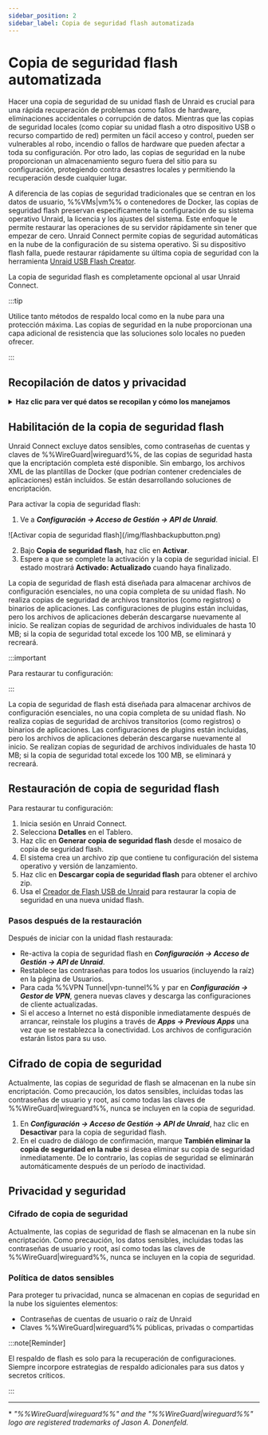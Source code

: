 ```yaml
---
sidebar_position: 2
sidebar_label: Copia de seguridad flash automatizada
---
```



# Copia de seguridad flash automatizada

Hacer una copia de seguridad de su unidad flash de Unraid es crucial para una rápida recuperación de problemas como fallos de hardware, eliminaciones accidentales o corrupción de datos. Mientras que las copias de seguridad locales (como copiar su unidad flash a otro dispositivo USB o recurso compartido de red) permiten un fácil acceso y control, pueden ser vulnerables al robo, incendio o fallos de hardware que pueden afectar a toda su configuración. Por otro lado, las copias de seguridad en la nube proporcionan un almacenamiento seguro fuera del sitio para su configuración, protegiendo contra desastres locales y permitiendo la recuperación desde cualquier lugar.

A diferencia de las copias de seguridad tradicionales que se centran en los datos de usuario, %%VMs|vm%% o contenedores de Docker, las copias de seguridad flash preservan específicamente la configuración de su sistema operativo Unraid, la licencia y los ajustes del sistema. Este enfoque le permite restaurar las operaciones de su servidor rápidamente sin tener que empezar de cero. Unraid Connect permite copias de seguridad automáticas en la nube de la configuración de su sistema operativo. Si su dispositivo flash falla, puede restaurar rápidamente su última copia de seguridad con la herramienta [Unraid USB Flash Creator](https://unraid.net/download).

La copia de seguridad flash es completamente opcional al usar Unraid Connect.

:::tip

Utilice tanto métodos de respaldo local como en la nube para una protección máxima. Las copias de seguridad en la nube proporcionan una capa adicional de resistencia que las soluciones solo locales no pueden ofrecer.

:::

## Recopilación de datos y privacidad

<details>
  <summary><strong>Haz clic para ver qué datos se recopilan y cómo los manejamos</strong></summary>

  Unraid Connect toma en serio tu privacidad y datos al usar la copia de seguridad flash:

  <h4>Propósito</h4>

  La copia de seguridad rápida solo conserva los archivos de configuración necesarios para restaurar tu entorno del SO Unraid. Esto te ayuda a recuperarte rápidamente y mantener la continuidad del servicio en caso de que tu dispositivo flash presente una falla.

  <h4>Datos recolectados</h4>

  La copia de seguridad incluye solo archivos de configuración, asegurando que la información sensible, como contraseñas y claves de %%WireGuard|wireguard%%, esté excluida. Los archivos XML de plantillas de Docker pueden ser parte de la copia de seguridad y podrían contener credenciales específicas de la aplicación.

  <h4>Retención de datos</h4>

  Solo se conserva la última copia de seguridad. Si una copia de seguridad excede ciertos límites—específicamente, si los archivos individuales superan los 10 MB o el tamaño total del repositorio excede los 100 MB—será eliminada y recreada. Las copias de seguridad también se eliminan cuando desactivas la función de copia de seguridad rápida o después de un periodo específico de inactividad.

  <h4>Compartición de datos</h4>

  Los datos de la copia de seguridad rápida nunca se comparten con terceros. Se almacenan exclusivamente para proporcionarte servicios de respaldo y restauración.
</details>

## Habilitación de la copia de seguridad flash

Unraid Connect excluye datos sensibles, como contraseñas de cuentas y claves de %%WireGuard|wireguard%%, de las copias de seguridad hasta que la encriptación completa esté disponible. Sin embargo, los archivos XML de las plantillas de Docker (que podrían contener credenciales de aplicaciones) están incluidos. Se están desarrollando soluciones de encriptación.

Para activar la copia de seguridad flash:

1. Ve a ***Configuración → Acceso de Gestión → API de Unraid***.

<div style={{ margen: 'auto', maxAnchura: '600px', display: 'flex', flexDirection: 'columna', alignItems: 'centro' }}>
  ![Activar copia de seguridad flash](/img/flashbackupbutton.png)
</div>

2. Bajo **Copia de seguridad flash**, haz clic en **Activar**.
3. Espere a que se complete la activación y la copia de seguridad inicial. El estado mostrará **Activado: Actualizado** cuando haya finalizado.

La copia de seguridad de flash está diseñada para almacenar archivos de configuración esenciales, no una copia completa de su unidad flash. No realiza copias de seguridad de archivos transitorios (como registros) o binarios de aplicaciones. Las configuraciones de plugins están incluidas, pero los archivos de aplicaciones deberán descargarse nuevamente al inicio. Se realizan copias de seguridad de archivos individuales de hasta 10 MB; si la copia de seguridad total excede los 100 MB, se eliminará y recreará.

:::important

Para restaurar tu configuración:

:::

La copia de seguridad de flash está diseñada para almacenar archivos de configuración esenciales, no una copia completa de su unidad flash. No realiza copias de seguridad de archivos transitorios (como registros) o binarios de aplicaciones. Las configuraciones de plugins están incluidas, pero los archivos de aplicaciones deberán descargarse nuevamente al inicio. Se realizan copias de seguridad de archivos individuales de hasta 10 MB; si la copia de seguridad total excede los 100 MB, se eliminará y recreará.

## Restauración de copia de seguridad flash

Para restaurar tu configuración:

1. Inicia sesión en Unraid Connect.
2. Selecciona **Detalles** en el Tablero.
3. Haz clic en **Generar copia de seguridad flash** desde el mosaico de copia de seguridad flash.
4. El sistema crea un archivo zip que contiene tu configuración del sistema operativo y versión de lanzamiento.
5. Haz clic en **Descargar copia de seguridad flash** para obtener el archivo zip.
6. Usa el [Creador de Flash USB de Unraid](https://unraid.net/download) para restaurar la copia de seguridad en una nueva unidad flash.

### Pasos después de la restauración

Después de iniciar con la unidad flash restaurada:

- Re-activa la copia de seguridad flash en ***Configuración → Acceso de Gestión → API de Unraid***.
- Restablece las contraseñas para todos los usuarios (incluyendo la raíz) en la página de Usuarios.
- Para cada %%VPN Tunnel|vpn-tunnel%% y par en ***Configuración → Gestor de VPN***, genera nuevas claves y descarga las configuraciones de cliente actualizadas.
- Si el acceso a Internet no está disponible inmediatamente después de arrancar, reinstale los plugins a través de ***Apps → Previous Apps*** una vez que se restablezca la conectividad. Los archivos de configuración estarán listos para su uso.

## Cifrado de copia de seguridad

Actualmente, las copias de seguridad de flash se almacenan en la nube sin encriptación. Como precaución, los datos sensibles, incluidas todas las contraseñas de usuario y root, así como todas las claves de %%WireGuard|wireguard%%, nunca se incluyen en la copia de seguridad.

1. En ***Configuración → Acceso de Gestión → API de Unraid***, haz clic en **Desactivar** para la copia de seguridad flash.
2. En el cuadro de diálogo de confirmación, marque **También eliminar la copia de seguridad en la nube** si desea eliminar su copia de seguridad inmediatamente. De lo contrario, las copias de seguridad se eliminarán automáticamente después de un período de inactividad.

## Privacidad y seguridad

### Cifrado de copia de seguridad

Actualmente, las copias de seguridad de flash se almacenan en la nube sin encriptación. Como precaución, los datos sensibles, incluidas todas las contraseñas de usuario y root, así como todas las claves de %%WireGuard|wireguard%%, nunca se incluyen en la copia de seguridad.

### Política de datos sensibles

Para proteger tu privacidad, nunca se almacenan en copias de seguridad en la nube los siguientes elementos:

- Contraseñas de cuentas de usuario o raíz de Unraid
- Claves %%WireGuard|wireguard%% públicas, privadas o compartidas

:::note\[Reminder]

El respaldo de flash es solo para la recuperación de configuraciones. Siempre incorpore estrategias de respaldo adicionales para sus datos y secretos críticos.

:::

---

\* *"%%WireGuard|wireguard%%" and the "%%WireGuard|wireguard%%" logo are registered trademarks of Jason A. Donenfeld.*
